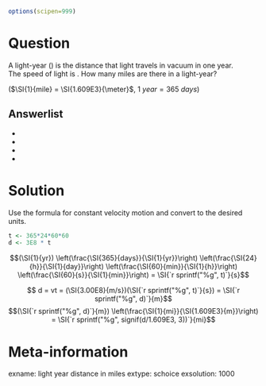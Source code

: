 ```r
options(scipen=999)
```


Question
========
A light-year (\si{ly}) is the distance that light travels in vacuum in one year.  
The speed of light is \SI{3.00E8}{m/s}. How many miles are there in a light-year?

($\SI{1}{mile} = \SI{1.609E3}{\meter}$, $\SI{1}{year} = \SI{365}{days}$)


Answerlist
----------
* \SI{5.88E12}{mi}
* \SI{9.46E12}{mi}
* \SI{5.88E15}{mi}
* \SI{9.46E15}{mi}


Solution
========
Use the formula for constant velocity motion and convert to the desired units.

```r
t <- 365*24*60*60
d <- 3E8 * t
```
$$(\SI{1}{yr}) \left(\frac{\SI{365}{days}}{\SI{1}{yr}}\right) \left(\frac{\SI{24}{h}}{\SI{1}{day}}\right) \left(\frac{\SI{60}{min}}{\SI{1}{h}}\right) \left(\frac{\SI{60}{s}}{\SI{1}{min}}\right) = \SI{`r sprintf("%g", t)`}{s}$$

$$ d = vt = (\SI{3.00E8}{m/s})(\SI{`r sprintf("%g", t)`}{s}) = \SI{`r sprintf("%g", d)`}{m}$$
$$(\SI{`r sprintf("%g", d)`}{m}) \left(\frac{\SI{1}{mi}}{\SI{1.609E3}{m}}\right) = \SI{`r sprintf("%g", signif(d/1.609E3, 3))`}{mi}$$

Meta-information
================
exname: light year distance in miles
extype: schoice
exsolution: 1000
